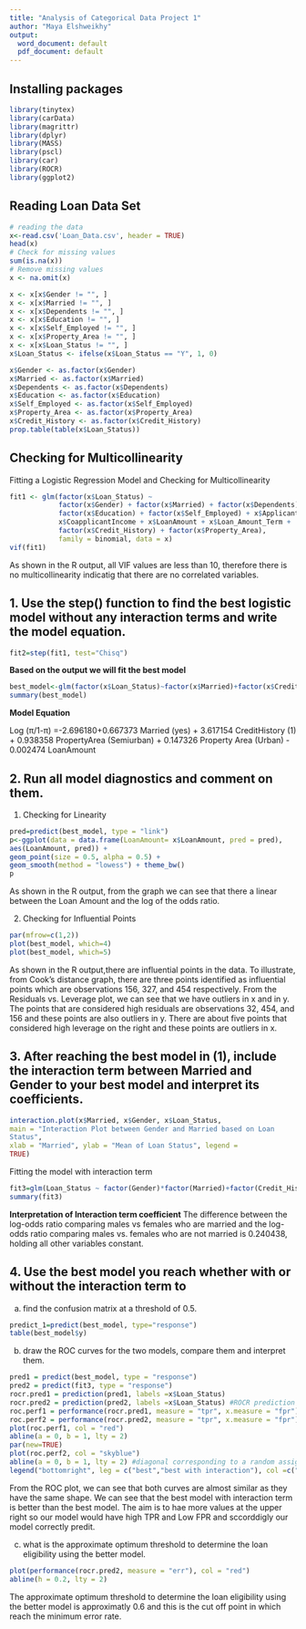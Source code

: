 ```yaml
---
title: "Analysis of Categorical Data Project 1"
author: "Maya Elshweikhy"
output:
  word_document: default
  pdf_document: default
---
```

## Installing packages
```r
library(tinytex)
library(carData)
library(magrittr)
library(dplyr)
library(MASS)
library(pscl)
library(car)
library(ROCR)
library(ggplot2)
```
## Reading Loan Data Set 
```r
# reading the data 
x<-read.csv('Loan_Data.csv', header = TRUE)
head(x)
# Check for missing values
sum(is.na(x)) 
# Remove missing values 
x <- na.omit(x)

```

```r
x <- x[x$Gender != "", ]
x <- x[x$Married != "", ]
x <- x[x$Dependents != "", ]
x <- x[x$Education != "", ]
x <- x[x$Self_Employed != "", ]
x <- x[x$Property_Area != "", ]
x <- x[x$Loan_Status != "", ]
x$Loan_Status <- ifelse(x$Loan_Status == "Y", 1, 0)

x$Gender <- as.factor(x$Gender)
x$Married <- as.factor(x$Married)
x$Dependents <- as.factor(x$Dependents)
x$Education <- as.factor(x$Education)
x$Self_Employed <- as.factor(x$Self_Employed)
x$Property_Area <- as.factor(x$Property_Area)
x$Credit_History <- as.factor(x$Credit_History)
prop.table(table(x$Loan_Status))

```

## Checking for Multicollinearity
Fitting a Logistic Regression Model and Checking for Multicollinearity 
```r
fit1 <- glm(factor(x$Loan_Status) ~
            factor(x$Gender) + factor(x$Married) + factor(x$Dependents) + 
            factor(x$Education) + factor(x$Self_Employed) + x$ApplicantIncome + 
            x$CoapplicantIncome + x$LoanAmount + x$Loan_Amount_Term + 
            factor(x$Credit_History) + factor(x$Property_Area),
            family = binomial, data = x)
vif(fit1)

```

As shown in the R output, all VIF values are less than 10, therefore there is no multicollinearity indicatig that there are no correlated variables.  

## 1. Use the step() function to find the best logistic model without any interaction terms and write the model equation.

```r
fit2=step(fit1, test="Chisq")
```

**Based on the output we will fit the best model**

```r
best_model<-glm(factor(x$Loan_Status)~factor(x$Married)+factor(x$Credit_History)+factor(x$Property_Area)+x$LoanAmount, family = binomial, data = x)
summary(best_model)
```

**Model Equation**

Log (π/1-π) =-2.696180+0.667373 Married (yes) + 3.617154 CreditHistory (1) + 0.938358 PropertyArea (Semiurban) + 0.147326 Property Area (Urban) - 0.002474 LoanAmount

## 2. Run all model diagnostics and comment on them.

1) Checking for Linearity


```r
pred=predict(best_model, type = "link")
p<-ggplot(data = data.frame(LoanAmount= x$LoanAmount, pred = pred),
aes(LoanAmount, pred)) +
geom_point(size = 0.5, alpha = 0.5) +
geom_smooth(method = "lowess") + theme_bw()
p
```

As shown in the R output, from the graph we can see that there a linear between the Loan Amount and the log of the odds ratio. 

2) Checking for Influential Points

```r
par(mfrow=c(1,2))
plot(best_model, which=4)
plot(best_model, which=5)
```

As shown in the R output,there are influential points in the data. To illustrate, from Cook's distance graph, there are three points identified as influential points  which are observations 156, 327, and 454 respectively. From the Residuals vs. Leverage plot, we can see that we have outliers in x and in y. The points that are considered high residuals are observations  32, 454, and 156 and these points are also outliers in y. There are about five points that considered high leverage on the right and these points are outliers in x. 

## 3. After reaching the best model in (1), include the interaction term between Married and Gender to your best model and interpret its coefficients.

```r
interaction.plot(x$Married, x$Gender, x$Loan_Status,
main = "Interaction Plot between Gender and Married based on Loan
Status",
xlab = "Married", ylab = "Mean of Loan Status", legend =
TRUE)
```

Fitting the model with interaction term
```r

fit3=glm(Loan_Status ~ factor(Gender)*factor(Married)+factor(Credit_History)+factor(Property_Area)+LoanAmount, family = binomial,data = x)
summary(fit3)
```

**Interpretation of Interaction term coefficient**
The difference between the log-odds ratio comparing males vs females who are married and the log-odds ratio comparing males vs. females who are not married is 0.240438, holding all other variables constant.

## 4. Use the best model you reach whether with or without the interaction term to

(a) find the confusion matrix at a threshold of 0.5.
```r
predict_1=predict(best_model, type="response")
table(best_model$y)
```

(b) draw the ROC curves for the two models, compare them and interpret them.

```r
pred1 = predict(best_model, type = "response")
pred2 = predict(fit3, type = "response")
rocr.pred1 = prediction(pred1, labels =x$Loan_Status)
rocr.pred2 = prediction(pred2, labels =x$Loan_Status) #ROCR prediction object
roc.perf1 = performance(rocr.pred1, measure = "tpr", x.measure = "fpr")
roc.perf2 = performance(rocr.pred2, measure = "tpr", x.measure = "fpr") #ROCR performance object
plot(roc.perf1, col = "red")
abline(a = 0, b = 1, lty = 2)
par(new=TRUE)
plot(roc.perf2, col = "skyblue")
abline(a = 0, b = 1, lty = 2) #diagonal corresponding to a random assignment
legend("bottomright", leg = c("best","best with interaction"), col =c("red","skyblue"), lwd = 1.5)
```

From the  ROC plot,  we can see that both curves are almost similar as they have the same shape. We can see that the best model with interaction term is better than the best model. The aim is to hae more values at the  upper right so our model would have high TPR and Low FPR and sccorddigly our model correctly predit.  


(c) what is the approximate optimum threshold to determine the loan
eligibility using the better model.

```r
plot(performance(rocr.pred2, measure = "err"), col = "red")
abline(h = 0.2, lty = 2)
```

The approximate optimum threshold to determine the loan eligibility using the better model is approximatly 0.6 and this is the cut off point in which reach the minimum error rate.  


